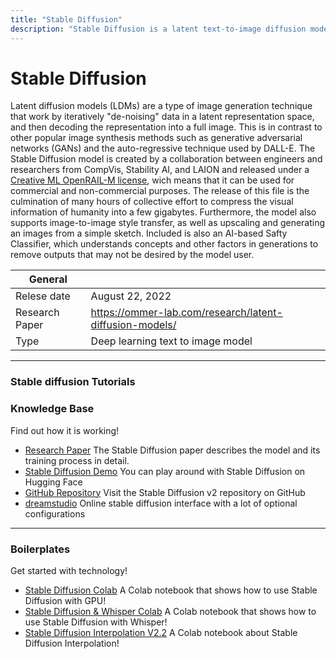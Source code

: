 ```yaml
---
title: "Stable Diffusion" 
description: "Stable Diffusion is a latent text-to-image diffusion model capable of generating stylized and photo-realistic images. It is pre-trained on a subset of of the LAION-5B dataset and the model can be run at home on a consumer grade graphics card so everyone can create stunning art within seconds."
---
```


# Stable Diffusion

Latent diffusion models (LDMs) are a type of image generation technique that work by iteratively "de-noising"
data in a latent representation space, and then decoding the representation into a full image. This is in contrast
to other popular image synthesis methods such as generative adversarial networks (GANs) and the auto-regressive technique
used by DALL-E. The Stable Diffusion model is created by a collaboration between engineers and researchers from CompVis,
Stability AI, and LAION and released under
a [Creative ML OpenRAIL-M license](https://huggingface.co/spaces/CompVis/stable-diffusion-license), wich means that
it can be used for commercial and non-commercial purposes. The release of this file is the culmination of many hours
of collective effort to compress the visual information of humanity into a few gigabytes. Furthermore, the model
also supports image-to-image style transfer, as well as upscaling and generating an images from a simple sketch.
Included is also an AI-based Safty Classifier, which understands concepts and other factors in generations to
remove outputs that may not be desired by the model user.

| General        |                                                                                            |
| -------------- | ------------------------------------------------------------------------------------------ |
| Relese date    | August 22, 2022                                                                            |                                                     |
| Research Paper | https://ommer-lab.com/research/latent-diffusion-models/                                    |
| Type           | Deep learning text to image model                                                          |

---

### Stable diffusion Tutorials

<TechTutorials/>

### Knowledge Base

Find out how it is working!

- [Research Paper](https://ommer-lab.com/research/latent-diffusion-models/) The Stable Diffusion paper describes the model and its training process in detail.
- [Stable Diffusion Demo](https://huggingface.co/spaces/stabilityai/stable-diffusion) You can play around with Stable Diffusion on Hugging Face
- [GitHub Repository](https://github.com/Stability-AI/stablediffusion) Visit the Stable Diffusion v2 repository on GitHub
- [dreamstudio](https://beta.dreamstudio.ai/) Online stable diffusion interface with a lot of optional configurations

---

### Boilerplates

Get started with technology!

- [Stable Diffusion Colab](https://colab.research.google.com/github/huggingface/notebooks/blob/main/diffusers/stable_diffusion.ipynb) A Colab notebook that shows how to use Stable Diffusion with GPU!
- [Stable Diffusion & Whisper Colab](https://colab.research.google.com/drive/1Qy_Ihe_XFUW5bYfSqY-scHZ6-o7t7O5Z?usp=sharing) A Colab notebook that shows how to use Stable Diffusion with Whisper!
- [Stable Diffusion Interpolation V2.2](https://colab.research.google.com/drive/1EHZtFjQoRr-bns1It5mTcOVyZzZD9bBc?usp=sharing) A Colab notebook about Stable Diffusion Interpolation!
